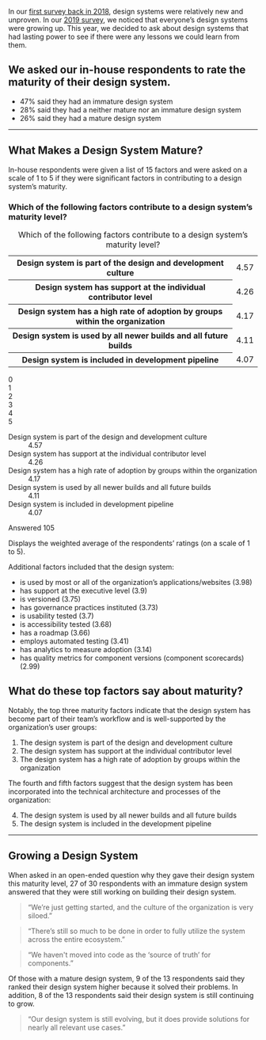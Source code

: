 
<SectionHeader title="Design System Maturity" name="maturity">

In our [first survey back in 2018](https://designsystemssurvey.seesparkbox.com/2018/), design systems were relatively new and unproven. In our [2019 survey](https://designsystemssurvey.seesparkbox.com/2019/), we noticed that everyone’s design systems were growing up. This year, we decided to ask about design systems that had lasting power to see if there were any lessons we could learn from them.

</SectionHeader>

<div class="obj-max-width util-pad-vertical-lg util-pad-vertical-h1@md util-pad-vertical-h2@lg">

## We asked our in-house respondents to rate the maturity of their design system.

<div class="util-font-size-lg">

- 47% said they had an immature design system
- 28% said they had a neither mature nor an immature design system
- 26% said they had a mature design system

</div>

---

## What Makes a Design System Mature?

In-house respondents were given a list of 15 factors and were asked on a scale of 1 to 5 if they were significant factors in contributing to a design system’s maturity.

### Which of the following factors contribute to a design system’s maturity level?

<div class="cmp-chart-table">
  <table>
    <caption class="util-visually-hidden">Which of the following factors contribute to a design system’s maturity level?</caption>
    <tbody>
      <tr>
        <th>Design system is part of the design and development culture</th>
        <td>4.57</td>
      </tr>
      <tr>
        <th>Design system has support at the individual contributor level</th>
        <td>4.26</td>
      </tr>
      <tr>
        <th>Design system has a high rate of adoption by groups within the organization</th>
        <td>4.17</td>
      </tr>
      <tr>
        <th>Design system is used by all newer builds and all future builds</th>
        <td>4.11</td>
      </tr>
      <tr>
        <th>Design system is included in development pipeline</th>
        <td>4.07</td>
      </tr>
    </tbody>
  </table>
</div>
  
<div aria-hidden="true" class="cmp-chart-section cmp-chart-section--is-animated js-watch" data-animate="cmp-chart-section--is-animating">
  <div class="cmp-chart-range">
    <div class="cmp-chart-range__value">0</div>
    <div class="cmp-chart-range__value">1</div>
    <div class="cmp-chart-range__value">2</div>
    <div class="cmp-chart-range__value">3</div>
    <div class="cmp-chart-range__value">4</div>
    <div class="cmp-chart-range__value">5</div>
  </div>
  <dl class="cmp-chart" style="--range: 5;">
    <div class="cmp-chart__group"> 
      <dt class="cmp-chart__title">Design system is part of the design and development culture</dt>
      <dd class="cmp-chart__range">
        <span class="cmp-chart__data" style="--val: 4.57">
          <span class="cmp-chart__data-text">4.57</span>
        </span>
      </dd>
    </div>
    <div class="cmp-chart__group">
      <dt class="cmp-chart__title">Design system has support at the individual contributor level</dt>
      <dd class="cmp-chart__range">
        <span class="cmp-chart__data" style="--val: 4.26">
          <span class="cmp-chart__data-text">4.26</span>
        </span>
      </dd>
    </div>
    <div class="cmp-chart__group">
      <dt class="cmp-chart__title">Design system has a high rate of adoption by groups within the organization</dt>
      <dd class="cmp-chart__range">
        <span class="cmp-chart__data" style="--val: 4.17">
          <span class="cmp-chart__data-text">4.17</span>
        </span>
      </dd>
    </div>
    <div class="cmp-chart__group">
      <dt class="cmp-chart__title">
        Design system is used by all newer builds and all future builds</dt>
      <dd class="cmp-chart__range">
        <span class="cmp-chart__data" style="--val: 4.11">
          <span class="cmp-chart__data-text">4.11</span>
        </span>
      </dd>
    </div>
    <div class="cmp-chart__group">
      <dt class="cmp-chart__title">Design system is included in development pipeline</dt>
      <dd class="cmp-chart__range">
        <span class="cmp-chart__data" style="--val: 4.07">
          <span class="cmp-chart__data-text">4.07</span>
        </span>
      </dd>
    </div>
  </dl>
</div>

<div class="cmp-answer">
  <p class="cmp-answer__badge">
    <span class="cmp-answer__label">Answered</span>
    <span class="cmp-answer__count">105</span>
  </p>
  <p class="cmp-answer__meta">
    Displays the weighted average of the respondents’ ratings (on a scale of 1 to 5).
  </p>
</div>

Additional factors included that the design system: 
- is used by most or all of the organization’s applications/websites (3.98)
- has support at the executive level (3.9)
- is versioned (3.75)
- has governance practices instituted (3.73)
- is usability tested (3.7)
- is accessibility tested (3.68)
- has a roadmap (3.66)
- employs automated testing (3.41)
- has analytics to measure adoption (3.14)
- has quality metrics for component versions (component scorecards) (2.99)

## What do these top factors say about maturity?

Notably, the top three maturity factors indicate that the design system has become part of their team’s workflow and is well-supported by the organization’s user groups:

1. The design system is part of the design and development culture
1. The design system has support at the individual contributor level
1. The design system has a high rate of adoption by groups within the organization

The fourth and fifth factors suggest that the design system has been incorporated into the technical architecture and processes of the organization:
 
<ol start="4">
  <li>The design system is used by all newer builds and all future builds</li>
  <li>The design system is included in the development pipeline</li>
</ol>

---

## Growing a Design System

When asked in an open-ended question why they gave their design system this maturity level, 27 of 30 respondents with an immature design system answered that they were still working on building their design system.

> “We’re just getting started, and the culture of the organization is very siloed.”

> “There’s still so much to be done in order to fully utilize the system across the entire ecosystem.”

> “We haven't moved into code as the ‘source of truth’ for components.”


<div class="util-margin-top-lg util-margin-top-x1@md util-margin-top-h1@lg">


Of those with a mature design system, 9 of the 13 respondents said they ranked their design system higher because it solved their problems. In addition, 8 of the 13 respondents said their design system is still continuing to grow.

> “Our design system is still evolving, but it does provide solutions for nearly all relevant use cases.”


</div>
</div>
